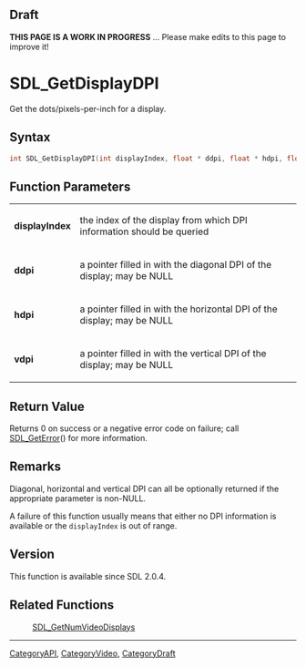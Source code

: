 
== Draft ==

'''THIS PAGE IS A WORK IN PROGRESS''' ... Please make edits to this page to improve it!


<!-- #*^*^*^*^*See https://wiki.libsdl.org/SGFunctions for details on editing this page*^*^*^*^* -->
= SDL_GetDisplayDPI =

Get the dots/pixels-per-inch for a display.

== Syntax ==

<syntaxhighlight lang='c'>
int SDL_GetDisplayDPI(int displayIndex, float * ddpi, float * hdpi, float * vdpi);
</syntaxhighlight>

== Function Parameters ==

{|
|'''displayIndex'''
|the index of the display from which DPI information should be queried
|-
|'''ddpi'''
|a pointer filled in with the diagonal DPI of the display; may be NULL
|-
|'''hdpi'''
|a pointer filled in with the horizontal DPI of the display; may be NULL
|-
|'''vdpi'''
|a pointer filled in with the vertical DPI of the display; may be NULL
|}

== Return Value ==

Returns 0 on success or a negative error code on failure; call
[[SDL_GetError]]() for more information.



== Remarks ==

Diagonal, horizontal and vertical DPI can all be optionally returned if
the appropriate parameter is non-NULL.

A failure of this function usually means that either no DPI information is
available or the <code>displayIndex</code> is out of range.

== Version ==

This function is available since SDL 2.0.4.



== Related Functions ==

:[[SDL_GetNumVideoDisplays]]

----
[[CategoryAPI]], [[CategoryVideo]], [[CategoryDraft]]
<!-- #See the Style Guide for instructions on editing the footer. -->


